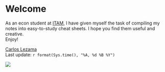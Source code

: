 # Welcome {-}

::: {.row}
:::::: {.col-sm-6}
As an econ student at [ITAM](https://www.itam.mx/), I have given myself the task of compiling my notes into easy-to-study cheat sheets. I hope you find them useful and creative. \
Enjoy!

::::::::: {.byline}
[Carlos Lezama](https://celj.mx/) \
Last update: `r format(Sys.time(), "%A, %d %B %Y")`
:::::::::
::::::

:::::: {.col-sm-6 .thesis-cover}
<a href="https://www.itam.mx/"><img src="templates/cover.png" style="background-color:var(--nord0);"/></a>
::::::
:::
